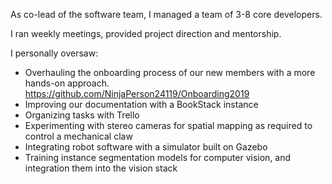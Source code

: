 As co-lead of the software team, I managed a team of 3-8 core developers.

I ran weekly meetings, provided project direction and mentorship.

I personally oversaw:
- Overhauling the onboarding process of our new members with a more hands-on approach. https://github.com/NinjaPerson24119/Onboarding2019
- Improving our documentation with a BookStack instance
- Organizing tasks with Trello
- Experimenting with stereo cameras for spatial mapping as required to control a mechanical claw
- Integrating robot software with a simulator built on Gazebo
- Training instance segmentation models for computer vision, and integration them into the vision stack
